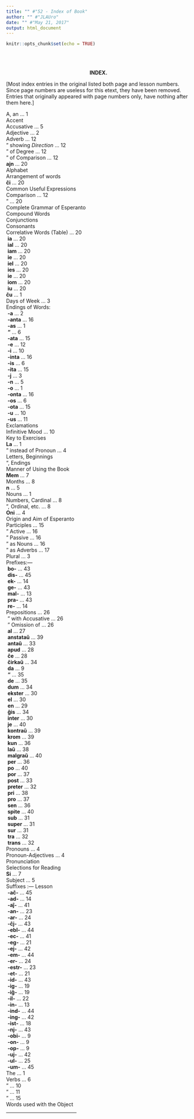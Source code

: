```yaml
---
title: "" #"52 - Index of Book"
author: "" #"JLAUro"
date: "" #"May 21, 2017"
output: html_document
---
```


```r
knitr::opts_chunk$set(echo = TRUE)
```

<br/><br/>

<!-- =============================176.png============================ -->


<center><b>INDEX.</b></center>

<p>[Most index entries in the original listed both page and
lesson numbers. Since page numbers are useless for this etext,
they have been removed. Entries that originally appeared with
page numbers only, have nothing after them here.]</p>

A, an ... 1<br>
Accent<br>
Accusative ... 5<br>
Adjective ... 2<br>
Adverb ... 12<br>
" showing <i>Direction</i> ... 12<br>
" of Degree ... 12<br>
" of Comparison ... 12<br>
<b>ajn</b> ... 20<br>
Alphabet<br>
Arrangement of words<br>
 <b>&#265;i</b> ... 20<br>
Common Useful Expressions<br>
Comparison ... 12<br>
 " ... 20<br>
Complete Grammar of Esperanto<br>
Compound Words<br>
Conjunctions<br>
Consonants<br>
Correlative Words (Table) ... 20<br>
 <b>ia</b> ... 20<br>
 <b>ial</b> ... 20<br>
 <b>iam</b> ... 20<br>
 <b>ie</b> ... 20<br>
 <b>iel</b> ... 20<br>
 <b>ies</b> ... 20<br>
 <b>ie</b> ... 20<br>
 <b>iom</b> ... 20<br>
 <b>iu</b> ... 20<br>
<b>&#265;u</b> ... 1<br>
 Days of Week ... 3<br>
 Endings of Words:<br>
 <b>-a</b> ... 2<br>
 <b>-anta</b> ... 16<br>
 <b>-as</b> ... 1<br>
 <b>"</b> ... 6<br>
 <b>-ata</b> ... 15<br>
 <b>-e</b> ... 12<br>
 <b>-i</b> ... 10<br>
 <b>-inta</b> ... 16<br>
 <b>-is</b> ... 6<br>
<!-- =============================177.png============================ -->
 <b>-ita</b> ... 15<br>
 <b>-j</b> ... 3<br>
 <b>-n</b> ... 5<br>
 <b>-o</b> ... 1<br>
 <b>-onta</b> ... 16<br>
 <b>-os</b> ... 6<br>
 <b>-ota</b> ... 15<br>
 <b>-u</b> ... 10<br>
 <b>-us</b> ... 11<br>
Exclamations<br>
 Infinitive Mood ... 10<br>
 Key to Exercises<br>
 <b>La</b> ... 1<br>
" instead of Pronoun ... 4<br>
Letters, Beginnings<br>
", Endings<br>
 Manner of Using the Book<br>
<b>Mem</b> ... 7<br>
Months ... 8<br>
 <b>n</b> ... 5<br>
Nouns ... 1<br>
Numbers, Cardinal ... 8<br>
 ", Ordinal, etc. ... 8<br>
<b>Oni</b> ... 4<br>
Origin and Aim of Esperanto<br>
 Participles ... 15<br>
" Active ... 16<br>
" Passive ... 16<br>
" as Nouns ... 16<br>
" as Adverbs ... 17<br>
Plural ... 3<br>
Prefixes:&mdash;<br>
 <b>bo-</b> ... 43<br>
 <b>dis-</b> ... 45<br>
 <b>ek-</b> ... 14<br>
 <b>ge-</b> ... 43<br>
 <b>mal-</b> ... 13<br>
 <b>pra-</b> ... 43<br>
 <b>re-</b> ... 14<br>
<!-- =============================178.png============================ -->
Prepositions ... 26<br>
 " with Accusative ... 26<br>
 " Omission of ... 26<br>
 <b>al</b> ... 27<br>
 <b>anstata&#365;</b> ... 39<br>
 <b>anta&#365;</b> ... 33<br>
 <b>apud</b> ... 28<br>
 <b>&#265;e</b> ... 28<br>
 <b>&#265;irka&#365;</b> ... 34<br>
 <b>da</b> ... 9<br>
 <b>"</b> ... 35<br>
 <b>de</b> ... 35<br>
 <b>dum</b> ... 34<br>
 <b>ekster</b> ... 30<br>
 <b>el</b> ... 30<br>
 <b>en</b> ... 29<br>
 <b>&#285;is</b> ... 34<br>
 <b>inter</b> ... 30<br>
 <b>je</b> ... 40<br>
 <b>kontra&#365;</b> ... 39<br>
 <b>krom</b> ... 39<br>
 <b>kun</b> ... 36<br>
 <b>la&#365;</b> ... 38<br>
 <b>malgra&#365;</b> ... 40<br>
 <b>per</b> ... 36<br>
 <b>po</b> ... 40<br>
 <b>por</b> ... 37<br>
 <b>post</b> ... 33<br>
 <b>preter</b> ... 32<br>
 <b>pri</b> ... 38<br>
 <b>pro</b> ... 37<br>
 <b>sen</b> ... 36<br>
 <b>spite</b> ... 40<br>
 <b>sub</b> ... 31<br>
 <b>super</b> ... 31<br>
 <b>sur</b> ... 31<br>
 <b>tra</b> ... 32<br>
 <b>trans</b> ... 32<br>
Pronouns ... 4<br>
Pronoun-Adjectives ... 4<br>
Pronunciation<br>
 Selections for Reading<br>
<b>Si</b> ... 7<br>
Subject ... 5<br>
<!-- =============================179.png============================ -->
Suffixes :&mdash; Lesson<br>
 <b>-a&#265;-</b> ... 45<br>
 <b>-ad-</b> ... 14<br>
 <b>-a&#309;-</b> ... 41<br>
 <b>-an-</b> ... 23<br>
 <b>-ar-</b> ... 24<br>
 <b>-&#265;j-</b> ... 43<br>
 <b>-ebl-</b> ... 44<br>
 <b>-ec-</b> ... 41<br>
 <b>-eg-</b> ... 21<br>
 <b>-ej-</b> ... 42<br>
 <b>-em-</b> ... 44<br>
 <b>-er-</b> ... 24<br>
 <b>-estr-</b> ... 23<br>
 <b>-et-</b> ... 21<br>
 <b>-id-</b> ... 43<br>
 <b>-ig-</b> ... 19<br>
 <b>-i&#285;-</b> ... 19<br>
 <b>-il-</b> ... 22<br>
 <b>-in-</b> ... 13<br>
 <b>-ind-</b> ... 44<br>
 <b>-ing-</b> ... 42<br>
 <b>-ist-</b> ... 18<br>
 <b>-nj-</b> ... 43<br>
 <b>-obi-</b> ... 9<br>
 <b>-on-</b> ... 9<br>
 <b>-op-</b> ... 9<br>
 <b>-uj-</b> ... 42<br>
 <b>-ul-</b> ... 25<br>
 <b>-um-</b> ... 45<br>
 The ... 1<br>
 Verbs ... 6<br>
" ... 10<br>
" ... 11<br>
" ... 15<br>
 Words used with the Object<br>










<hr align="center" width="38%">